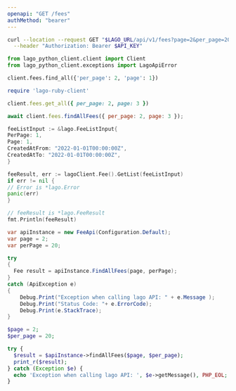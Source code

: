 ```yaml
---
openapi: "GET /fees"
authMethod: "bearer"
---
```


<RequestExample>

```bash cURL
curl --location --request GET "$LAGO_URL/api/v1/fees?page=2&per_page=20&external_customer_id=hooli_1234" \
  --header "Authorization: Bearer $API_KEY"
```

```python Python
from lago_python_client.client import Client
from lago_python_client.exceptions import LagoApiError

client.fees.find_all({'per_page': 2, 'page': 1})
```

```ruby Ruby
require 'lago-ruby-client'

client.fees.get_all({ per_page: 2, page: 3 })
```

```js Javascript
await client.fees.findAllFees({ per_page: 2, page: 3 });
```

```go Go
feeListInput := &lago.FeeListInput{
PerPage: 1,
Page: 1,
CreatedAtFrom: "2022-01-01T00:00:00Z",
CreatedAtTo: "2022-01-01T00:00:00Z",
}

feeResult, err := lagoClient.Fee().GetList(feeListInput)
if err != nil {
// Error is *lago.Error
panic(err)
}

// feeResult is *lago.FeeResult
fmt.Println(feeResult)
```

```csharp C#
var apiInstance = new FeeApi(Configuration.Default);
var page = 2;
var perPage = 20;

try
{
  Fee result = apiInstance.FindAllFees(page, perPage);
}
catch (ApiException e)
{
    Debug.Print("Exception when calling lago API: " + e.Message );
    Debug.Print("Status Code: "+ e.ErrorCode);
    Debug.Print(e.StackTrace);
}
```

```php PHP
$page = 2;
$per_page = 20;

try {
  $result = $apiInstance->findAllFees($page, $per_page);
  print_r($result);
} catch (Exception $e) {
  echo 'Exception when calling lago API: ', $e->getMessage(), PHP_EOL;
}
```

</RequestExample>
